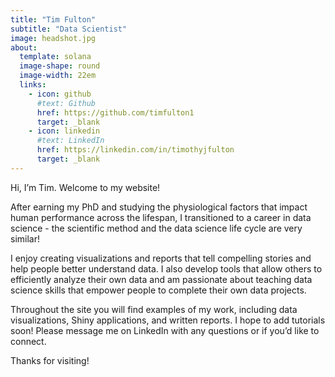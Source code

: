 ```yaml
---
title: "Tim Fulton"
subtitle: "Data Scientist"
image: headshot.jpg
about:
  template: solana
  image-shape: round
  image-width: 22em
  links:
    - icon: github
      #text: Github
      href: https://github.com/timfulton1
      target: _blank
    - icon: linkedin
      #text: LinkedIn
      href: https://linkedin.com/in/timothyjfulton
      target: _blank
---
```


Hi, I'm Tim. Welcome to my website!

After earning my PhD and studying the physiological factors that impact human performance across the lifespan, I transitioned to a career in data science - the scientific method and the data science life cycle are very similar!

I enjoy creating visualizations and reports that tell compelling stories and help people better understand data. I also develop tools that allow others to efficiently analyze their own data and am passionate about teaching data science skills that empower people to complete their own data projects.

Throughout the site you will find examples of my work, including data visualizations, Shiny applications, and written reports. I hope to add tutorials soon! Please message me on LinkedIn with any questions or if you'd like to connect.

Thanks for visiting!
